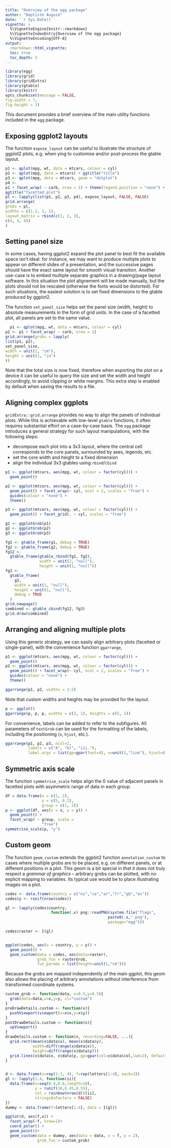 ```yaml
---
title: "Overview of the egg package"
author: "Baptiste Auguié"
date: '`r Sys.Date()`'
vignette: >
  %\VignetteEngine{knitr::rmarkdown}
  %\VignetteIndexEntry{Overview of the egg package}
  %\VignetteEncoding{UTF-8}
output:
  rmarkdown::html_vignette:
  toc: true
  toc_depth: 3
---
```


```r
library(egg)
library(grid)
library(gridExtra)
library(gtable)
library(knitr)
opts_chunk$set(message = FALSE,
fig.width = 7,
fig.height = 3)
```

This document provides a brief overview of the main utiilty functions included in the `egg` package.

## Exposing ggplot2 layouts

The function `expose_layout` can be useful to illustrate the structure of ggplot2 plots, e.g. when ying to customise and/or post-process the gtable layout.

```r
p1 <- qplot(mpg, wt, data = mtcars, colour = cyl)
p2 <- qplot(mpg, data = mtcars) + ggtitle("title")
p3 <- qplot(mpg, data = mtcars, geom = "dotplot")
p4 <-
p1 + facet_wrap( ~ carb, nrow = 1) + theme(legend.position = "none") +
ggtitle("facetted plot")
pl <- lapply(list(p1, p2, p3, p4), expose_layout, FALSE, FALSE)
grid.arrange(
grobs = pl,
widths = c(1.2, 1, 1),
layout_matrix = rbind(c(1, 2, 3),
c(4, 4, 4))
)
```
  
  
## Setting panel size
  
In some cases, having ggplot2 expand the plot panel to best fit the available space isn't ideal: for instance, we may want to produce multiple plots to appear on different slides of a presentation, and the successive pages should have the exact same layout for smooth visual transition. Another use-case is to embed multiple separate graphics in a drawing/page layout software. In this situation the plot alignement will be made manually, but the plots should not be rescaled (otherwise the fonts would be distorted). For such situations, the easiest solution is to set fixed dimensions to the gtable produced by ggplot2. 
  
The function `set_panel_size` helps set the panel size (width, height) to absolute measurements in the form of grid units. In the case of a facetted plot, all panels are set to the same value.
  
```r
  p1 <- qplot(mpg, wt, data = mtcars, colour = cyl)
p2 <- p1 + facet_wrap( ~ carb, nrow = 1)
grid.arrange(grobs = lapply(
list(p1, p2),
set_panel_size,
width = unit(2, "cm"),
height = unit(1, "in")
))
```

Note that the total size is now fixed, therefore when exporting the plot on a device it can be useful to query the size and set the width and height accordingly, to avoid clipping or white margins. This extra step is enabled by default when saving the results to a file.

## Aligning complex ggplots

`gridExtra::grid.arrange` provides no way to align the panels of individual plots. While this is achievable with low-level `gtable` functions, it often requires substantial effort on a case-by-case basis. The `egg` package introduces a general strategy for such layout manipulations, with the following steps:

- decompose each plot into a 3x3 layout, where the central cell corresponds to the core panels, surrounded by axes, legends, etc.
- set the core width and height to a fixed dimension
- align the individual 3x3 gtables using `rbind`/`cbind`


```r
p1 <- ggplot(mtcars, aes(mpg, wt, colour = factor(cyl))) +
  geom_point()

p2 <- ggplot(mtcars, aes(mpg, wt, colour = factor(cyl))) +
  geom_point() + facet_wrap(~ cyl, ncol = 2, scales = "free") +
  guides(colour = "none") +
  theme()

p3 <- ggplot(mtcars, aes(mpg, wt, colour = factor(cyl))) +
  geom_point() + facet_grid(. ~ cyl, scales = "free")

g1 <- ggplotGrob(p1)
g2 <- ggplotGrob(p2)
g3 <- ggplotGrob(p3)

fg1 <- gtable_frame(g1, debug = TRUE)
fg2 <- gtable_frame(g2, debug = TRUE)
fg12 <-
  gtable_frame(gtable_rbind(fg1, fg2),
               width = unit(2, "null"),
               height = unit(1, "null"))
fg3 <-
  gtable_frame(
    g3,
    width = unit(1, "null"),
    height = unit(1, "null"),
    debug = TRUE
  )
grid.newpage()
combined <- gtable_cbind(fg12, fg3)
grid.draw(combined)
```

## Arranging and aligning multiple plots

Using this generic strategy, we can easily align arbitrary plots (facetted or single-panel), with the convenience function `ggarrange`,

```r
p1 <- ggplot(mtcars, aes(mpg, wt, colour = factor(cyl))) +
  geom_point()
p2 <- ggplot(mtcars, aes(mpg, wt, colour = factor(cyl))) +
  geom_point() + facet_wrap(~ cyl, ncol = 2, scales = "free") +
  guides(colour = "none") +
  theme()

ggarrange(p1, p2, widths = 1:2)

```

Note that custom widths and heights may be provided for the layout.

```r
p <- ggplot()
ggarrange(p, p, p, widths = c(3, 1), heights = c(5, 1))
```

For convenience, labels can be added to refer to the subfigures. All parameters of `textGrob` can be used for the formatting of the labels, including the positioning (`x`, `hjust`, etc.). 

```r
ggarrange(p1, p2, p3, ncol=2,
          labels = c("A", "b)", "iii."), 
          label.args = list(gp=gpar(font=4), x=unit(1,"line"), hjust=0))
```

## Symmetric axis scale

The function `symmetrise_scale` helps align the 0 value of adjacent panels in facetted plots with asymmetric range of data in each group.

```r
df = data.frame(x = c(1, 2),
                y = c(5, 0.2),
                group = c(1, 2))
p <- ggplot(df, aes(x = x, y = y)) + 
  geom_point() + 
  facet_wrap( ~ group, scale =
                "free")
symmetrise_scale(p, "y")
```

## Custom geom

The function `geom_custom` extends the ggplot2 function `annotation_custom` to cases where multiple grobs are to be placed, e.g. on different panels, or at different positions in a plot. This geom is a bit special in that it does not truly respect a *grammar of graphics* -- arbitrary grobs can be plotted, with no explicit mapping to variables. Its typical use would be to place illustrating images on a plot. 

```r
codes <- data.frame(country = c("nz","ca","ar","fr","gb","es"))
codes$y <- runif(nrow(codes))

gl <- lapply(codes$country, 
                    function(.x) png::readPNG(system.file("flags", 
                                             paste0(.x,".png"),
                                             package="egg")))

codes$raster <- I(gl)


ggplot(codes, aes(x = country, y = y)) + 
  geom_point() +
  geom_custom(data = codes, aes(data=raster), 
              grob_fun = rasterGrob, 
              fun_params = list(height=unit(1,"cm")))
```

Because the grobs are mapped independently of the main ggplot, this geom also allows the placing of arbitrary annotations without interference from transformed coordinate systems.  

```r
custom_grob <- function(data, x=0.5,y=0.5){
  grob(data=data,x=x,y=y, cl="custom")
}
preDrawDetails.custom <- function(x){
  pushViewport(viewport(x=x$x,y=x$y))
}
postDrawDetails.custom <- function(x){
  upViewport()
}
drawDetails.custom <- function(x, recording=FALSE, ...){
  grid.rect(mean(x$data$x), mean(x$data$y), 
            width=diff(range(x$data$x)), 
            height=diff(range(x$data$y)))
  grid.lines(x$data$x, x$data$y, gp=gpar(col=x$data$col,lwd=2), default.units = "native")
}


d <- data.frame(x=rep(1:3, 4), f=rep(letters[1:4], each=3))
gl <- lapply(1:4, function(ii){
  data.frame(x=seq(0.4,0.6,length=10),
             y = runif(10,0.45,0.55),
             col = rainbow(nrow(d))[ii],
             stringsAsFactors = FALSE)
})
dummy <- data.frame(f=letters[1:4], data = I(gl))

ggplot(d, aes(f,x)) +
  facet_wrap(~f, nrow=1)+
  coord_polar() +
  geom_point()+
  geom_custom(data = dummy, aes(data = data, x = f, y = 2), 
              grob_fun = custom_grob) 
```
